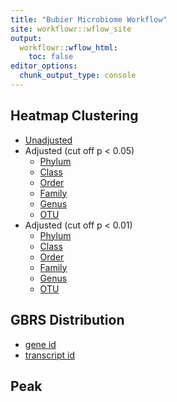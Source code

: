 ```yaml
---
title: "Bubier Microbiome Workflow"
site: workflowr::wflow_site
output:
  workflowr::wflow_html:
    toc: false
editor_options:
  chunk_output_type: console
---
```


## Heatmap Clustering
* [Unadjusted](heatmap_clustering_unadj_white.html)
* Adjusted (cut off p < 0.05)
  + [Phylum](heatmap_clustering_adj_0.05_black_phylum.html)
  + [Class](heatmap_clustering_adj_0.05_black_class.html)
  + [Order](heatmap_clustering_adj_0.05_black_order.html)
  + [Family](heatmap_clustering_adj_0.05_black_family.html)
  + [Genus](heatmap_clustering_adj_0.05_black_genus.html)
  + [OTU](heatmap_clustering_adj_0.05_black_otu.html)
* Adjusted (cut off p < 0.01)
  + [Phylum](heatmap_clustering_adj_0.01_black_phylum.html)
  + [Class](heatmap_clustering_adj_0.01_black_class.html)
  + [Order](heatmap_clustering_adj_0.01_black_order.html)
  + [Family](heatmap_clustering_adj_0.01_black_family.html)
  + [Genus](heatmap_clustering_adj_0.01_black_genus.html)
  + [OTU](heatmap_clustering_adj_0.01_black_otu.html)
  
## GBRS Distribution
* [gene id](gbrs_distribution_gid.html)
* [transcript id](gbrs_distribution_tid.html)

## Peak